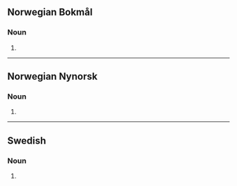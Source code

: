 {{also|Bunken}}
==Norwegian Bokmål==

===Noun===
{{head|nb|noun form|g=m}}

# {{inflection of|bunke||def|s|lang=nb}}

----

==Norwegian Nynorsk==

===Noun===
{{head|nn|noun form|g=m}}

# {{inflection of|bunke||def|s|lang=nn}}

----

==Swedish==

===Noun===
{{head|sv|noun form}}

# {{sv-noun-form-def|bunke}}